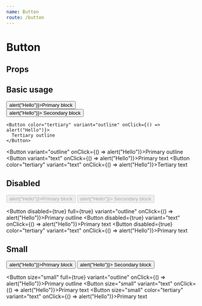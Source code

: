 ```yaml
---
name: Button
route: /button
---
```



# Button

## Props

<Props of={Button} />

## Basic usage

<Playground>
  <Button full={true} onClick={() => alert("Hello")}>Primary block</Button>
  <div style={{display: "flex"}}>
    <Button color="secondary" onClick={() => alert("Hello")}>
      Secondary block
    </Button>
  
    <Button color="tertiary" variant="outline" onClick={() => alert("Hello")}>
      Tertiary outline
    </Button>
  </div>

  <Button variant="outline" onClick={() => alert("Hello")}>Primary outline</Button>
  <Button variant="text" onClick={() => alert("Hello")}>Primary text</Button>
  <Button color="tertiary" variant="text" onClick={() => alert("Hello")}>Tertiary text</Button>
</Playground>

## Disabled

<Playground>
  <Button disabled={true} onClick={() => alert("Hello")}>Primary block</Button>
  <Button disabled={true} color="secondary" onClick={() => alert("Hello")}>
    Secondary block
  </Button>

  <Button disabled={true} full={true} variant="outline" onClick={() => alert("Hello")}>Primary outline</Button>
  <Button disabled={true} variant="text" onClick={() => alert("Hello")}>Primary text</Button>
  <Button disabled={true} color="tertiary" variant="text" onClick={() => alert("Hello")}>Primary text</Button>

</Playground>

## Small

<Playground>
  <Button  size="small" onClick={() => alert("Hello")}>Primary block</Button>
  <Button  size="small" color="secondary" onClick={() => alert("Hello")}>
    Secondary block
  </Button>

  <Button  size="small" full={true} variant="outline" onClick={() => alert("Hello")}>Primary outline</Button>
  <Button  size="small" variant="text" onClick={() => alert("Hello")}>Primary text</Button>
  <Button  size="small" color="tertiary" variant="text" onClick={() => alert("Hello")}>Primary text</Button>

</Playground>
